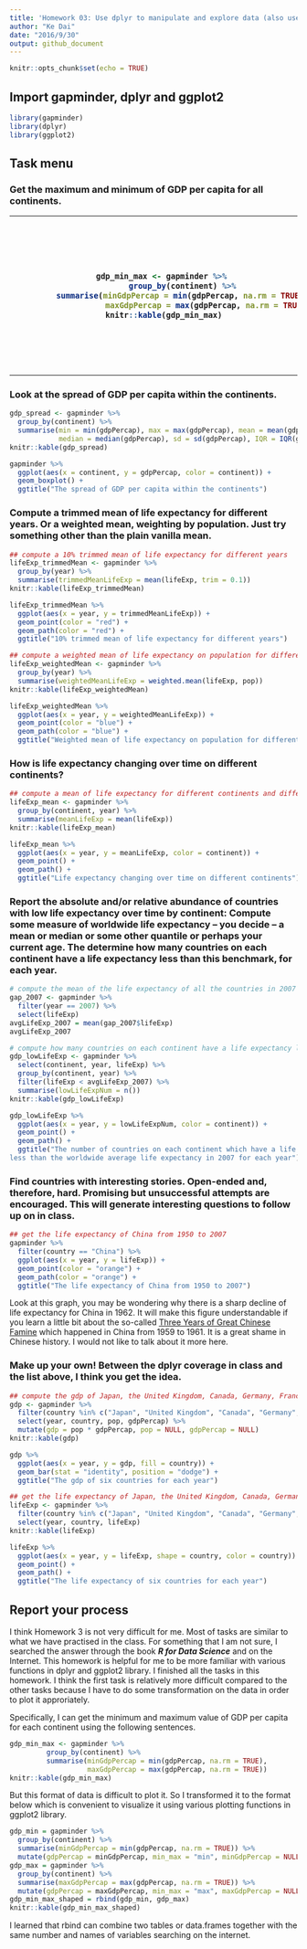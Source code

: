 ```yaml
---
title: 'Homework 03: Use dplyr to manipulate and explore data (also use ggplot2)'
author: "Ke Dai"
date: "2016/9/30"
output: github_document
---
```


```r
knitr::opts_chunk$set(echo = TRUE)
```

## Import gapminder, dplyr and ggplot2

```r
library(gapminder)
library(dplyr)
library(ggplot2)
```

## Task menu
### Get the maximum and minimum of GDP per capita for all continents.
<table>
<tr>
<th>
```r
gdp_min_max <- gapminder %>% 
         group_by(continent) %>% 
         summarise(minGdpPercap = min(gdpPercap, na.rm = TRUE), 
                   maxGdpPercap = max(gdpPercap, na.rm = TRUE))
knitr::kable(gdp_min_max)
```
</th>
<th>
```r
gdp_min = gapminder %>% 
  group_by(continent) %>% 
  summarise(minGdpPercap = min(gdpPercap, na.rm = TRUE)) %>% 
  mutate(gdpPercap = minGdpPercap, min_max = "min", minGdpPercap = NULL) 
gdp_max = gapminder %>% 
  group_by(continent) %>% 
  summarise(maxGdpPercap = max(gdpPercap, na.rm = TRUE)) %>%    
  mutate(gdpPercap = maxGdpPercap, min_max = "max", maxGdpPercap = NULL) 
gdp_min_max_shaped = rbind(gdp_min, gdp_max)
gdp_min_max_shaped %>% 
  ggplot(aes(x = continent, y = gdpPercap, fill = min_max)) +
  scale_y_log10() +
  geom_bar(stat = "identity", position = "dodge") +
  ggtitle("GDP per capita by continent")
```
</th>
</tr>
</table>

### Look at the spread of GDP per capita within the continents.
```r
gdp_spread <- gapminder %>% 
  group_by(continent) %>% 
  summarise(min = min(gdpPercap), max = max(gdpPercap), mean = mean(gdpPercap),
            median = median(gdpPercap), sd = sd(gdpPercap), IQR = IQR(gdpPercap))
knitr::kable(gdp_spread)
```
```r
gapminder %>% 
  ggplot(aes(x = continent, y = gdpPercap, color = continent)) +
  geom_boxplot() +
  ggtitle("The spread of GDP per capita within the continents")
```

### Compute a trimmed mean of life expectancy for different years. Or a weighted mean, weighting by population. Just try something other than the plain vanilla mean.
```r
## compute a 10% trimmed mean of life expectancy for different years
lifeExp_trimmedMean <- gapminder %>% 
  group_by(year) %>% 
  summarise(trimmedMeanLifeExp = mean(lifeExp, trim = 0.1))
knitr::kable(lifeExp_trimmedMean)
```
```r
lifeExp_trimmedMean %>% 
  ggplot(aes(x = year, y = trimmedMeanLifeExp)) +
  geom_point(color = "red") +
  geom_path(color = "red") +
  ggtitle("10% trimmed mean of life expectancy for different years")
```
```r
## compute a weighted mean of life expectancy on population for different years
lifeExp_weightedMean <- gapminder %>% 
  group_by(year) %>% 
  summarise(weightedMeanLifeExp = weighted.mean(lifeExp, pop))
knitr::kable(lifeExp_weightedMean)
```
```r
lifeExp_weightedMean %>% 
  ggplot(aes(x = year, y = weightedMeanLifeExp)) +
  geom_point(color = "blue") +
  geom_path(color = "blue") +
  ggtitle("Weighted mean of life expectancy on population for different years")
```

### How is life expectancy changing over time on different continents?
```r
## compute a mean of life expectancy for different continents and different years
lifeExp_mean <- gapminder %>% 
  group_by(continent, year) %>% 
  summarise(meanLifeExp = mean(lifeExp))
knitr::kable(lifeExp_mean)
```
```r
lifeExp_mean %>% 
  ggplot(aes(x = year, y = meanLifeExp, color = continent)) +
  geom_point() +
  geom_path() +
  ggtitle("Life expectancy changing over time on different continents")
```

### Report the absolute and/or relative abundance of countries with low life expectancy over time by continent: Compute some measure of worldwide life expectancy – you decide – a mean or median or some other quantile or perhaps your current age. The determine how many countries on each continent have a life expectancy less than this benchmark, for each year.
```r
# compute the mean of the life expectancy of all the countries in 2007 as the benchmark
gap_2007 <- gapminder %>% 
  filter(year == 2007) %>% 
  select(lifeExp)
avgLifeExp_2007 = mean(gap_2007$lifeExp)
avgLifeExp_2007

# compute how many countries on each continent have a life expectancy less than this benchmark for each year
gdp_lowLifeExp <- gapminder %>%
  select(continent, year, lifeExp) %>% 
  group_by(continent, year) %>% 
  filter(lifeExp < avgLifeExp_2007) %>% 
  summarise(lowLifeExpNum = n())
knitr::kable(gdp_lowLifeExp)
```
```r
gdp_lowLifeExp %>% 
  ggplot(aes(x = year, y = lowLifeExpNum, color = continent)) +
  geom_point() +
  geom_path() +
  ggtitle("The number of countries on each continent which have a life expectancy 
less than the worldwide average life expectancy in 2007 for each year")
```

### Find countries with interesting stories. Open-ended and, therefore, hard. Promising but unsuccessful attempts are encouraged. This will generate interesting questions to follow up on in class.
```r
## get the life expectancy of China from 1950 to 2007
gapminder %>% 
  filter(country == "China") %>% 
  ggplot(aes(x = year, y = lifeExp)) +
  geom_point(color = "orange") +
  geom_path(color = "orange") +
  ggtitle("The life expectancy of China from 1950 to 2007")
```

Look at this graph, you may be wondering why there is a sharp decline of life expectancy for China in 1962. It will make this figure understandable if you learn a little bit about the so-called <a href = "https://en.wikipedia.org/wiki/Great_Chinese_Famine">Three Years of Great Chinese Famine</a> which happened in China from 1959 to 1961. It is a great shame in Chinese history. I would not like to talk about it more here. 

### Make up your own! Between the dplyr coverage in class and the list above, I think you get the idea.
```r
## compute the gdp of Japan, the United Kingdom, Canada, Germany, France and China for each year
gdp <- gapminder %>% 
  filter(country %in% c("Japan", "United Kingdom", "Canada", "Germany", "France", "China")) %>% 
  select(year, country, pop, gdpPercap) %>% 
  mutate(gdp = pop * gdpPercap, pop = NULL, gdpPercap = NULL)
knitr::kable(gdp)
```
```r
gdp %>% 
  ggplot(aes(x = year, y = gdp, fill = country)) +
  geom_bar(stat = "identity", position = "dodge") +
  ggtitle("The gdp of six countries for each year")
```
```r
## get the life expectancy of Japan, the United Kingdom, Canada, Germany, France and China for each year
lifeExp <- gapminder %>% 
  filter(country %in% c("Japan", "United Kingdom", "Canada", "Germany", "France", "China")) %>% 
  select(year, country, lifeExp)
knitr::kable(lifeExp)
```
```r
lifeExp %>% 
  ggplot(aes(x = year, y = lifeExp, shape = country, color = country)) +
  geom_point() +
  geom_path() +
  ggtitle("The life expectancy of six countries for each year")
```

## Report your process
I think Homework 3 is not very difficult for me. Most of tasks are similar to what we have practised in the class. For something that I am not sure, I searched the answer through the book ***R for Data Science*** and on the Internet. This homework is helpful for me to be more familiar with various functions in dplyr and ggplot2 library. I finished all the tasks in this homework. I think the first task is relatively more difficult compared to the other tasks because I have to do some transformation on the data in order to plot it approriately. 

Specifically, I can get the minimum and maximum value of GDP per capita for each continent using the following sentences.
```r
gdp_min_max <- gapminder %>% 
         group_by(continent) %>% 
         summarise(minGdpPercap = min(gdpPercap, na.rm = TRUE), 
                   maxGdpPercap = max(gdpPercap, na.rm = TRUE))
knitr::kable(gdp_min_max)
```

But this format of data is difficult to plot it. So I transformed it to the format below which is convenient to visualize it using various plotting functions in ggplot2 library. 
```r
gdp_min = gapminder %>% 
  group_by(continent) %>% 
  summarise(minGdpPercap = min(gdpPercap, na.rm = TRUE)) %>% 
  mutate(gdpPercap = minGdpPercap, min_max = "min", minGdpPercap = NULL) 
gdp_max = gapminder %>% 
  group_by(continent) %>% 
  summarise(maxGdpPercap = max(gdpPercap, na.rm = TRUE)) %>%    
  mutate(gdpPercap = maxGdpPercap, min_max = "max", maxGdpPercap = NULL) 
gdp_min_max_shaped = rbind(gdp_min, gdp_max)
knitr::kable(gdp_min_max_shaped)
```

I learned that rbind can combine two tables or data.frames together with the same number and names of variables searching on the internet.
